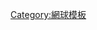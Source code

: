 <noinclude>{{noteTA
|G1=Tennis
|19=zh-hans:罗杰·费德勒;zh-hk:羅渣·費達拿;zh-tw:羅傑·費德勒; 
|20=zh-hans:拉斐尔·纳达尔;zh-hk:拉斐·拿度;zh-tw:拉斐爾·納達爾; 
|21=zh-cn:诺瓦克·德约科维奇; zh-hk:諾華克·祖高域; zh-tw:諾瓦克·喬科維奇; 
|22=zh-hans:安迪·穆雷;zh-hk:安迪·梅利;zh-tw:安迪·莫瑞; 
}}</noinclude>{{Navbox
| name  = 網壇四巨頭
| title = [[File:Tennisball.jpg|30px]][[網壇四巨頭]]
| state = {{{state|autocollapse}}}
| bodyclass = hlist
| titleclass = fn org

| above = 
'''[[羅傑·費德勒]]''', '''[[拉斐爾·納達爾]]''', '''[[諾瓦克·喬科維奇]]''', '''[[安迪·穆雷]]'''

| group1 = 對戰總匯
| list1  = 
* [[費德勒與納達爾對戰史]]
* [[喬科維奇與費德勒對戰史]]
* [[納達爾與喬科維奇對戰史]]
* [[喬科維奇與穆雷對戰史]]

| group2 = 賽季
| list2 = {{Navbox subgroup
  | group1style = background: #CCFFCC;| group1 = 羅傑·費德勒
  | list1style = background: #F3FFF3;| list1 =
* [[2003年羅傑·費德勒網球賽季|2003年]]
* [[2004年羅傑·費德勒網球賽季|2004年]]
* [[2005年羅傑·費德勒網球賽季|2005年]]
* [[2006年羅傑·費德勒網球賽季|2006年]]
* [[2007年羅傑·費德勒網球賽季|2007年]]
* [[2008年羅傑·費德勒網球賽季|2008年]]
* [[2009年羅傑·費德勒網球賽季|2009年]]
* [[2010年羅傑·費德勒網球賽季|2010年]]
* [[2011年羅傑·費德勒網球賽季|2011年]]
* [[2012年羅傑·費德勒網球賽季|2012年]]
* [[2013年羅傑·費德勒網球賽季|2013年]]
* [[2014年羅傑·費德勒網球賽季|2014年]]
* [[2015年羅傑·費德勒網球賽季|2015年]]
  | group2style = background: #EBC2AF;| group2 = 拉斐爾·納達爾
  | list2style = background: #FBF2EE;| list2 =
*[[2007年拉斐爾·納達爾網球賽季|2007年]]
*[[2008年拉斐爾·納達爾網球賽季|2008年]]
*[[2009年拉斐爾·納達爾網球賽季|2009年]]
*[[2010年拉斐爾·納達爾網球賽季|2010年]]
*[[2011年拉斐爾·納達爾網球賽季|2011年]]
*[[2012年拉斐爾·納達爾網球賽季|2012年]]
*[[2013年拉斐爾·納達爾網球賽季|2013年]]
*[[2014年拉斐爾·納達爾網球賽季|2014年]]
*[[2015年拉斐爾·納達爾網球賽季|2015年]]
  | group3style = background: #FFFFB3;| group3 = 諾瓦克·喬科維奇
  | list3style = background: #FFFFCC;| list3 =
*{{link-en|喬科維奇2010年賽季|2010 Novak Djokovic tennis season|2010年}}
*[[喬科維奇2011年賽季|2011年]]
*{{link-en|喬科維奇2012年賽季|2012 Novak Djokovic tennis season|2012年}}
*{{link-en|喬科維奇2013年賽季|2013 Novak Djokovic tennis season|2013年}}
*[[諾瓦克·喬科維奇2014年賽季|2014年]]
*[[諾瓦克·喬科維奇2015年賽季|2015年]]
  | group4style = background: #CCCCFF;| group4 = 安迪·穆雷
  | list4style = background: #F3F3FF;| list4 =
*{{link-en|穆雷2012年賽季|2012 Andy Murray tennis season|2012年}}
*{{link-en|穆雷2013年賽季|2013 Andy Murray tennis season|2013年}}
*{{link-en|穆雷2014年賽季|2014 Andy Murray tennis season|2014年}}
*{{link-en|穆雷2015年賽季|2015 Andy Murray tennis season|2015年}}
}}

| group3style = background: #CCFFCC;| group3 = {{flagicon|SUI}}羅傑·費德勒 <br> ([[羅傑·費德勒生涯統計|生涯統計]]與[[羅傑·費德勒紀錄|記錄]])
| list3  = {{Navbox subgroup
  | group1style = background: #FFFFB3;| group1 = [[澳網]]
  | list1style = background: #FFFFCC;| list1 =
* '''[[2004年澳洲網球公開賽男子單打比賽|2004年]]'''<sup>N</sup>
* '''[[2006年澳洲網球公開賽男子單打比賽|2006年]]'''<sup>N</sup>
* '''[[2007年澳洲網球公開賽男子單打比賽|2007年]]'''<sup>N</sup>
* ''[[2009年澳洲網球公開賽男子單打比賽|2009年]]''
* '''[[2010年澳洲網球公開賽男子單打比賽|2010年]]'''
* '''[[2017年澳洲網球公開賽男子單打比賽|2017年]]'''
* '''[[2018年澳洲網球公開賽男子單打比賽|2018年]]'''
  | group2style = background: #EBC2AF;| group2 = [[法網]]
  | list2style = background: #FBF2EE;| list2 =
* ''[[2006年法國網球公開賽男子單打比賽|2006年]]''
* ''[[2007年法國網球公開賽男子單打比賽|2007年]]''
* ''[[2008年法國網球公開賽男子單打比賽|2008年]]''
* '''[[2009年法國網球公開賽男子單打比賽|2009年]]'''<sup>N</sup>
* ''[[2011年法國網球公開賽男子單打比賽|2011年]]''
  | group3style = background: #CCFFCC;| group3 = [[溫網]]
  | list3style = background: #F3FFF3;| list3 = 
* '''[[2003年溫布頓網球錦標賽男子單打比賽|2003年]]'''<sup>N</sup>
* '''[[2004年溫布頓網球錦標賽男子單打比賽|2004年]]'''<sup>N</sup>
* '''[[2005年溫布頓網球錦標賽男子單打比賽|2005年]]'''<sup>N</sup>
* '''[[2006年溫布頓網球錦標賽男子單打比賽|2006年]]'''
* '''[[2007年溫布頓網球錦標賽男子單打比賽|2007年]]'''
* ''[[2008年溫布頓網球錦標賽男子單打決賽|2008年]]''<sup>N</sup>
* '''[[2009年溫布頓網球錦標賽男子單打比賽|2009年]]'''<sup>N</sup>
* '''[[2012年溫布頓網球錦標賽男子單打比賽|2012年]]'''<sup>DM</sup>
* ''[[2014年溫布頓網球錦標賽男子單打比賽|2014年]]''<sup>D</sup>
* '''[[2017年溫布頓網球錦標賽男子單打比賽|2017年]]'''
  | group4style = background: #CCCCFF;| group4 = [[美網]]
  | list4style = background: #F3F3FF;| list4 = 
* '''[[2004年美國網球公開賽男子單打比賽|2004年]]'''<sup>N</sup>
* '''[[2005年美國網球公開賽男子單打比賽|2005年]]'''<sup>N</sup>
* '''[[2006年美國網球公開賽男子單打比賽|2006年]]'''<sup>N</sup>
* '''[[2007年美國網球公開賽男子單打比賽|2007年]]'''
* '''[[2008年美國網球公開賽男子單打比賽|2008年]]'''
* ''[[2009年美國網球公開賽男子單打比賽|2009年]]''<sup>R</sup>
  | group5style = background: gold;| group5 = [[奧林匹克運動會網球比賽|奧運會]]
  | list5 = 
* [[2008年夏季奧林匹克運動會網球比賽—男子雙打|2008年奧運會雙打金牌]]<sup>N</sup>
* [[2012年夏季奧林匹克運動會網球男子單打比賽|2012年奧運會單打銀牌]]
}}

| group4style = background: #EBC2AF;| group4 = {{flagicon|ESP}}拉斐爾·納達爾 <br> ([[拉斐爾·納達爾生涯統計|生涯統計]]與[[拉斐爾·納達爾記錄|記錄]])
| list4  = {{Navbox subgroup
  | group1style = background: #FFFFB3;| group1 = [[澳網]]
  | list1style = background: #FFFFCC;| list1 =
* '''[[2009年澳洲網球公開賽男子單打比賽|2009年]]'''
* ''[[2012年澳洲網球公開賽男子單打比賽|2012年]]''
* ''[[2014年澳洲網球公開賽男子單打比賽|2014年]]''<sup>R</sup>
  | group2style = background: #EBC2AF;| group2 = [[法網]]
  | list2style = background: #FBF2EE;| list2 =
* '''[[2005年法國網球公開賽男子單打比賽|2005年]]'''
* '''[[2006年法國網球公開賽男子單打比賽|2006年]]'''<sup>F</sup>
* '''[[2007年法國網球公開賽男子單打比賽|2007年]]'''<sup>F</sup>
* '''[[2008年法國網球公開賽男子單打比賽|2008年]]'''<sup>F</sup>
* '''[[2010年法國網球公開賽男子單打比賽|2010年]]'''
* '''[[2011年法國網球公開賽男子單打比賽|2011年]]'''<sup>F</sup>
* '''[[2012年法國網球公開賽男子單打比賽|2012年]]'''<sup>D</sup>
* '''[[2013年法國網球公開賽男子單打比賽|2013年]]'''<sup>D</sup>
* '''[[2014年法國網球公開賽男子單打比賽|2014年]]'''<sup>D</sup>
* '''[[2017年法國網球公開賽男子單打比賽|2017年]]'''
  | group3style = background: #CCFFCC;| group3 = [[溫網]]
  | list3style = background: #F3FFF3;| list3 = 
* ''[[2006年溫布頓網球錦標賽男子單打比賽|2006年]]''<sup>F</sup>
* ''[[2007年溫布頓網球錦標賽男子單打比賽|2007年]]''<sup>F</sup>
* '''[[2008年溫布頓網球錦標賽男子單打比賽|2008年]]'''<sup>F</sup>
* '''[[2010年溫布頓網球錦標賽男子單打比賽|2010年]]'''
* ''[[2011年溫布頓網球錦標賽男子單打比賽|2011年]]''<sup>D</sup>
  | group4style = background: #CCCCFF;| group4 = [[美網]]
  | list4style = background: #F3F3FF;| list4 = 
* '''[[2010年美國網球公開賽男子單打比賽|2010年]]'''<sup>D</sup>
* ''[[2011年美國網球公開賽男子單打比賽|2011年]]''<sup>D</sup>
* '''[[2013年美國網球公開賽男子單打比賽|2013年]]'''<sup>D</sup>
* '''[[2017年美國網球公開賽男子單打比賽|2017年]]'''
  | group5style = background: gold;| group5 =[[奧林匹克運動會網球比賽|奧運會]]
  | list5 = 
* [[2008年夏季奧林匹克運動會網球比賽—男子單打|2008年奧運會單打金牌]]<sup>D</sup>*
}}

| group5style = background: #FFFFB3;| group5 = {{flagicon|SRB}}諾瓦克·喬科維奇 <br> ([[諾瓦克·喬科維奇職業生涯統計|生涯統計]]與[[諾瓦克·喬科維奇紀錄與獎項|紀錄]])
| list5  = {{Navbox subgroup
  | group1style = background: #FFFFB3;| group1 = [[澳網]]
  | list1style = background: #FFFFCC;| list1 =
* '''[[2008年澳洲網球公開賽男子單打比賽|2008年]]'''<sup>F</sup>
* '''[[2011年澳洲網球公開賽男子單打比賽|2011年]]'''<sup>FM</sup>
* '''[[2012年澳洲網球公開賽男子單打比賽|2012年]]'''<sup>NM</sup>
* '''[[2013年澳洲網球公開賽男子單打比賽|2013年]]'''<sup>M</sup>
* '''[[2015年澳洲網球公開賽男子單打比賽|2015年]]'''<sup>M</sup>
  | group2style = background: #EBC2AF;| group2 = [[法網]]
  | list2style = background: #FBF2EE;| list2 =
* ''[[2012年法國網球公開賽男子單打比賽|2012]]''<sup>N</sup>
* ''[[2014年法國網球公開賽男子單打比賽|2014]]''<sup>N</sup>
  | group3style = background: #CCFFCC;| group3 = [[溫網]]
  | list3style = background: #F3FFF3;| list3  = 
* '''[[2011年溫布頓網球錦標賽男子單打比賽|2011年]]'''<sup>N</sup>
* ''[[2013年溫布頓網球錦標賽男子單打比賽|2013年]]''<sup>M</sup>
* '''[[2014年溫布頓網球錦標賽男子單打比賽|2014年]]'''<sup>F</sup>
  | group4style = background: #CCCCFF;| group4 = [[美網]]
  | list4style = background: #F3F3FF;| list4 = 
* ''[[2007年美國網球公開賽男子單打比賽|2007年]]''<sup>F</sup>
* ''[[2010年美國網球公開賽男子單打比賽|2010年]]''<sup>N</sup>
* '''[[2011年美國網球公開賽男子單打比賽|2011年]]'''<sup>N</sup>
* ''[[2012年美國網球公開賽男子單打比賽|2012年]]''<sup>M</sup>
* ''[[2013年美國網球公開賽男子單打比賽|2013年]]''<sup>N</sup>
  | group5style = background: #CD7F32;| group5 = [[奧林匹克運動會網球比賽|奧運會]]
  | list5 = 
* [[2008年夏季奧林匹克運動會網球比賽—男子單打|2008年奧運會單打銅牌]]<sup>N</sup>*
}}

| group6style = background: #CCCCFF;| group6 = {{flagicon|GRB}}安迪·穆雷 <br> ([[安迪·穆雷職業生涯統計|生涯統計]])
| list6  = {{Navbox subgroup
  | group1style = background: #FFFFB3;| group1 = [[澳網]]
  | list1style = background: #FFFFCC;| list1 =
* ''[[2010年澳洲網球公開賽男子單打比賽|2010年]]''<sup>F</sup>
* ''[[2011年澳洲網球公開賽男子單打比賽|2011年]]''<sup>D</sup>
* ''[[2013年澳洲網球公開賽男子單打比賽|2013年]]''<sup>D</sup>
  | group2style = background: #EBC2AF;| group2 = [[法網]]
  | list2style = background: #FBF2EE;| list2 =
* Nil
  | group3style = background: #CCFFCC;| group3 = [[溫網]]
  | list3style = background: #F3FFF3;| list3  = 
* ''[[2012年溫布頓網球錦標賽男子單打比賽|2012年]]''<sup>F</sup>
* '''[[2013年溫布頓網球錦標賽男子單打比賽|2013年]]'''<sup>D</sup>
  | group4style = background: #CCCCFF;| group4 = [[美網]]
  | list4style = background: #F3F3FF;| list4 = 
* ''[[2008年美國網球公開賽男子單打比賽|2008年]]''<sup>F</sup>
* '''[[2012年美國網球公開賽男子單打比賽|2012年]]'''<sup>D</sup>
  | group5style = background: gold;| group5 = [[奧林匹克運動會網球比賽|奧運會]]
  | list5 = 
* '''[[2012年夏季奧林匹克運動會網球男子單打比賽|2012年奧運會單打金牌]]'''<sup>F</sup>**
* [[2012年夏季奧林匹克運動會網球混合雙打比賽|2012年奧運會混雙銀牌]]
}}

| group7 = 主要對戰
| list7 =
* [[2008年溫布頓網球錦標賽男子單打決賽|2008年溫網決賽]]<sup>F vs.N</sup>
* [[2012年澳洲網球公開賽男子單打決賽|2012年澳網決賽]]<sup>D vs.N</sup>
* [[2012年法國網球公開賽男子單打決賽|2012年法網決賽]]<sup>N vs.D</sup>
* [[2012年溫布頓網球錦標賽男子單打決賽|2012年溫網決賽]]<sup>F vs.M</sup>
* [[2012年美國網球公開賽男子單打決賽|2012年美網決賽]]<sup>Fvs.N</sup>
* [[2013年溫布頓網球錦標賽男子單打決賽|2013年溫網決賽]]<sup>D vs.M</sup>
* [[2014年溫布頓網球錦標賽男子單打決賽|2014年溫網決賽]]<sup>D vs.F</sup>
| below ='''粗體字'''為球員在該比賽奪得冠軍，''斜體字''為球員在該比賽獲得亞軍，<sup>R</sup>為四巨頭成員沒有奪得冠軍，但為該站比賽亞軍，Nil為還沒在該站比賽闖進決賽， <nowiki>*</nowiki> 為納達爾在四強中擊敗喬科維奇，**為穆雷在四強中擊敗喬科維奇。
}}<noinclude>
{{collapsible option}}
[[Category:網球模板]]
</noinclude>